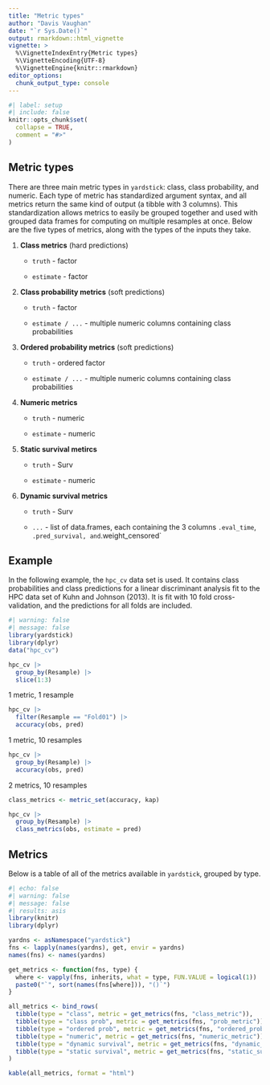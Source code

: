 ```yaml
---
title: "Metric types"
author: "Davis Vaughan"
date: "`r Sys.Date()`"
output: rmarkdown::html_vignette
vignette: >
  %\VignetteIndexEntry{Metric types}
  %\VignetteEncoding{UTF-8}
  %\VignetteEngine{knitr::rmarkdown}
editor_options: 
  chunk_output_type: console
---
```


```r
#| label: setup
#| include: false
knitr::opts_chunk$set(
  collapse = TRUE,
  comment = "#>"
)
```

## Metric types

There are three main metric types in `yardstick`: class, class probability, and
numeric. Each type of metric has standardized argument syntax, and all metrics 
return the same kind of output (a tibble with 3 columns). This standardization 
allows metrics to easily be grouped together and used with grouped data frames 
for computing on multiple resamples at once. Below are the five types of 
metrics, along with the types of the inputs they take.

1) **Class metrics** (hard predictions)

    - `truth` - factor
    
    - `estimate` - factor
  
2) **Class probability metrics** (soft predictions)
    - `truth` - factor
    
    - `estimate / ...` - multiple numeric columns containing class probabilities
  
3) **Ordered probability metrics** (soft predictions)
    - `truth` - ordered factor
    
    - `estimate / ...` - multiple numeric columns containing class probabilities
  
4) **Numeric metrics**

    - `truth` - numeric
    
    - `estimate` - numeric

5) **Static survival metircs**

    - `truth` - Surv

    - `estimate` - numeric

6) **Dynamic survival metrics**

    - `truth` - Surv

    - `...` - list of data.frames, each containing the 3 columns `.eval_time`, `.pred_survival, and `.weight_censored`

## Example

In the following example, the `hpc_cv` data set is used. It contains class
probabilities and class predictions for a linear discriminant analysis fit to
the HPC data set of Kuhn and Johnson (2013). It is fit with 10 fold cross-validation,
and the predictions for all folds are included.

```r
#| warning: false
#| message: false
library(yardstick)
library(dplyr)
data("hpc_cv")

hpc_cv |>
  group_by(Resample) |>
  slice(1:3)
```

1 metric, 1 resample

```r
hpc_cv |>
  filter(Resample == "Fold01") |>
  accuracy(obs, pred)
```

1 metric, 10 resamples

```r
hpc_cv |>
  group_by(Resample) |>
  accuracy(obs, pred)
```

2 metrics, 10 resamples

```r
class_metrics <- metric_set(accuracy, kap)

hpc_cv |>
  group_by(Resample) |>
  class_metrics(obs, estimate = pred)
```

## Metrics

Below is a table of all of the metrics available in `yardstick`, grouped
by type.

```r
#| echo: false
#| warning: false
#| message: false
#| results: asis
library(knitr)
library(dplyr)

yardns <- asNamespace("yardstick")
fns <- lapply(names(yardns), get, envir = yardns)
names(fns) <- names(yardns)

get_metrics <- function(fns, type) {
  where <- vapply(fns, inherits, what = type, FUN.VALUE = logical(1))
  paste0("`", sort(names(fns[where])), "()`")
}

all_metrics <- bind_rows(
  tibble(type = "class", metric = get_metrics(fns, "class_metric")),
  tibble(type = "class prob", metric = get_metrics(fns, "prob_metric")),
  tibble(type = "ordered prob", metric = get_metrics(fns, "ordered_prob_metric")),
  tibble(type = "numeric", metric = get_metrics(fns, "numeric_metric")),
  tibble(type = "dynamic survival", metric = get_metrics(fns, "dynamic_survival_metric")),
  tibble(type = "static survival", metric = get_metrics(fns, "static_survival_metric"))
)

kable(all_metrics, format = "html")
```

